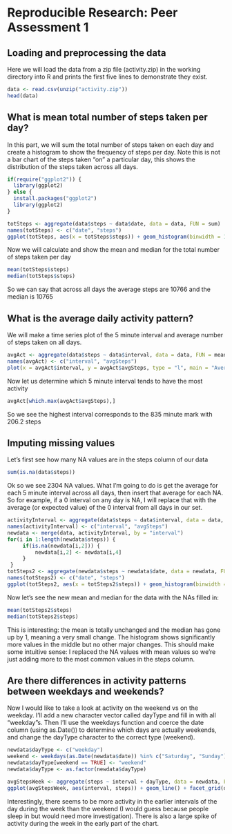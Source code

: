 # Reproducible Research: Peer Assessment 1


## Loading and preprocessing the data


Here we will load the data from a zip file (activity.zip) in the working directory into R and prints the first five lines to demonstrate they exist.

```r
data <- read.csv(unzip("activity.zip"))
head(data)
```


## What is mean total number of steps taken per day?


In this part, we will sum the total number of steps taken on each day and create a histogram to show the frequency of steps per day. Note this is not a bar chart of the steps taken "on" a particular day, this shows the distribution of the steps taken across all days. 

```r
if(require("ggplot2")) {
  library(ggplot2)
} else {
  install.packages("ggplot2")
  library(ggplot2)
}

totSteps <- aggregate(data$steps ~ data$date, data = data, FUN = sum)
names(totSteps) <- c("date", "steps")
ggplot(totSteps, aes(x = totSteps$steps)) + geom_histogram(binwidth = 1000) + xlab("Total number of steps taken per day") +ggtitle("Total Steps Taken")
```

Now we will calculate and show the mean and median for the total number of steps taken per day

```r
mean(totSteps$steps)
median(totSteps$steps)
```

So we can say that across all days the average steps are 10766 and the median is 10765

## What is the average daily activity pattern?


We will make a time series plot of the 5 minute interval and average number of steps taken on all days. 

```r
avgAct <- aggregate(data$steps ~ data$interval, data = data, FUN = mean)
names(avgAct) <- c("interval", "avgSteps")
plot(x = avgAct$interval, y = avgAct$avgSteps, type = "l", main = "Average Activity at 5 minute Intervals", xlab = "5- min interval", ylab = "Average steps taken (averaged across all days)")
```

Now let us determine which 5 minute interval tends to have the most activity

```r
avgAct[which.max(avgAct$avgSteps),]
```

So we see the highest interval corresponds to the 835 minute mark with 206.2 steps

## Imputing missing values

Let's first see how many NA values are in the steps column of our data

```r
sum(is.na(data$steps))
```

Ok so we see 2304 NA values. What I'm going to do is get the average for each 5 minute interval across all days, then insert that average for each NA. So for example, if a 0 interval on any day is NA, I will replace that with the average (or expected value) of the 0 interval from all days in our set. 

```r
activityInterval <- aggregate(data$steps ~ data$interval, data = data, FUN = mean)
names(activityInterval) <- c("interval", "avgSteps")
newdata <- merge(data, activityInterval, by = "interval")
for(i in 1:length(newdata$steps)) {
     if(is.na(newdata[i,2])) {
         newdata[i,2] <- newdata[i,4]
     }
 }
totSteps2 <- aggregate(newdata$steps ~ newdata$date, data = newdata, FUN = sum)
names(totSteps2) <- c("date", "steps")
ggplot(totSteps2, aes(x = totSteps2$steps)) + geom_histogram(binwidth = 1000) + xlab("Total number of steps taken per day") +ggtitle("Total Steps Taken With NAs")
```

Now let's see the new mean and median for the data with the NAs filled in: 

```r
mean(totSteps2$steps)
median(totSteps2$steps)
```

This is interesting: the mean is totally unchanged and the median has gone up by 1, meaning a very small change. The histogram shows significantly more values in the middle but no other major changes. This should make some intuitive sense: I replaced the NA values with mean values so we're just adding more to the most common values in the steps column. 


## Are there differences in activity patterns between weekdays and weekends?

Now I would like to take a look at activity on the weekend vs on the weekday. I'll add a new character vector called dayType and fill in with all "weekday"s. Then I'll use the weekdays function and coerce the date column (using as.Date()) to determine which days are actually weekends, and change the dayType character to the correct type (weekend).

```r
newdata$dayType <- c("weekday")
weekend <- weekdays(as.Date(newdata$date)) %in% c("Saturday", "Sunday")
newdata$dayType[weekend == TRUE] <- "weekend"
newdata$dayType <- as.factor(newdata$dayType)
```

```r
avgStepsWeek <- aggregate(steps ~ interval + dayType, data = newdata, FUN = mean)
ggplot(avgStepsWeek, aes(interval, steps)) + geom_line() + facet_grid(dayType~.) + xlab("5 min interval") + ylab("Number of steps") + ggtitle("Average steps taken at 5 min intervals on weekdays vs weekends")
```

Interestingly, there seems to be more activity in the earlier intervals of the day during the week than the weekend (I would guess because people sleep in but would need more investigation). There is also a large spike of activity during the week in the early part of the chart.